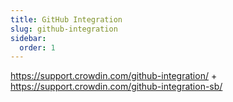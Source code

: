 ```yaml
---
title: GitHub Integration
slug: github-integration
sidebar:
  order: 1
---
```


https://support.crowdin.com/github-integration/ + https://support.crowdin.com/github-integration-sb/
